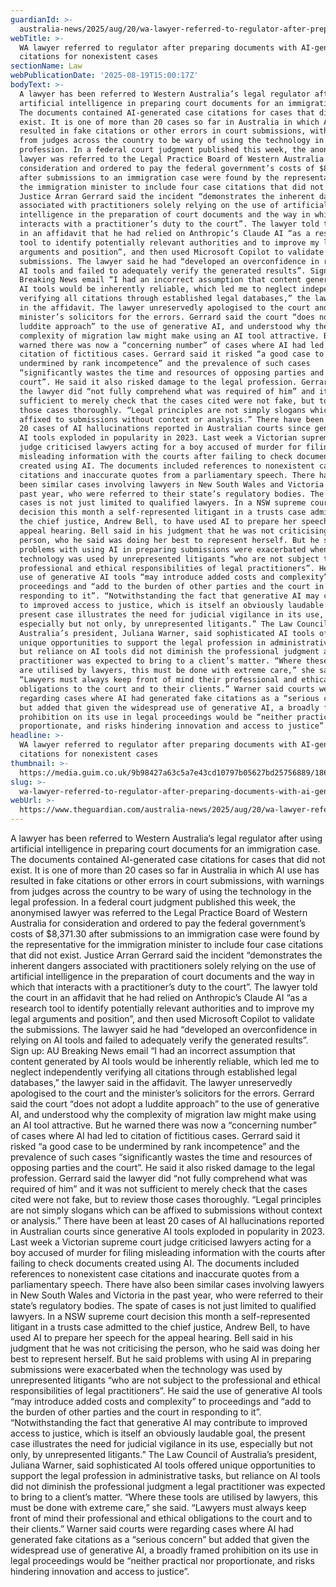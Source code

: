```yaml
---
guardianId: >-
  australia-news/2025/aug/20/wa-lawyer-referred-to-regulator-after-preparing-documents-with-ai-generated-case-citations-that-did-not-exist-ntwnfb
webTitle: >-
  WA lawyer referred to regulator after preparing documents with AI-generated
  citations for nonexistent cases
sectionName: Law
webPublicationDate: '2025-08-19T15:00:17Z'
bodyText: >-
  A lawyer has been referred to Western Australia’s legal regulator after using
  artificial intelligence in preparing court documents for an immigration case.
  The documents contained AI-generated case citations for cases that did not
  exist. It is one of more than 20 cases so far in Australia in which AI use has
  resulted in fake citations or other errors in court submissions, with warnings
  from judges across the country to be wary of using the technology in the legal
  profession. In a federal court judgment published this week, the anonymised
  lawyer was referred to the Legal Practice Board of Western Australia for
  consideration and ordered to pay the federal government’s costs of $8,371.30
  after submissions to an immigration case were found by the representative for
  the immigration minister to include four case citations that did not exist.
  Justice Arran Gerrard said the incident “demonstrates the inherent dangers
  associated with practitioners solely relying on the use of artificial
  intelligence in the preparation of court documents and the way in which that
  interacts with a practitioner’s duty to the court”. The lawyer told the court
  in an affidavit that he had relied on Anthropic’s Claude AI “as a research
  tool to identify potentially relevant authorities and to improve my legal
  arguments and position”, and then used Microsoft Copilot to validate the
  submissions. The lawyer said he had “developed an overconfidence in relying on
  AI tools and failed to adequately verify the generated results”. Sign up: AU
  Breaking News email “I had an incorrect assumption that content generated by
  AI tools would be inherently reliable, which led me to neglect independently
  verifying all citations through established legal databases,” the lawyer said
  in the affidavit. The lawyer unreservedly apologised to the court and the
  minister’s solicitors for the errors. Gerrard said the court “does not adopt a
  luddite approach” to the use of generative AI, and understood why the
  complexity of migration law might make using an AI tool attractive. But he
  warned there was now a “concerning number” of cases where AI had led to
  citation of fictitious cases. Gerrard said it risked “a good case to be
  undermined by rank incompetence” and the prevalence of such cases
  “significantly wastes the time and resources of opposing parties and the
  court”. He said it also risked damage to the legal profession. Gerrard said
  the lawyer did “not fully comprehend what was required of him” and it was not
  sufficient to merely check that the cases cited were not fake, but to review
  those cases thoroughly. “Legal principles are not simply slogans which can be
  affixed to submissions without context or analysis.” There have been at least
  20 cases of AI hallucinations reported in Australian courts since generative
  AI tools exploded in popularity in 2023. Last week a Victorian supreme court
  judge criticised lawyers acting for a boy accused of murder for filing
  misleading information with the courts after failing to check documents
  created using AI. The documents included references to nonexistent case
  citations and inaccurate quotes from a parliamentary speech. There have also
  been similar cases involving lawyers in New South Wales and Victoria in the
  past year, who were referred to their state’s regulatory bodies. The spate of
  cases is not just limited to qualified lawyers. In a NSW supreme court
  decision this month a self-represented litigant in a trusts case admitted to
  the chief justice, Andrew Bell, to have used AI to prepare her speech for the
  appeal hearing. Bell said in his judgment that he was not criticising the
  person, who he said was doing her best to represent herself. But he said
  problems with using AI in preparing submissions were exacerbated when the
  technology was used by unrepresented litigants “who are not subject to the
  professional and ethical responsibilities of legal practitioners”. He said the
  use of generative AI tools “may introduce added costs and complexity” to
  proceedings and “add to the burden of other parties and the court in
  responding to it”. “Notwithstanding the fact that generative AI may contribute
  to improved access to justice, which is itself an obviously laudable goal, the
  present case illustrates the need for judicial vigilance in its use,
  especially but not only, by unrepresented litigants.” The Law Council of
  Australia’s president, Juliana Warner, said sophisticated AI tools offered
  unique opportunities to support the legal profession in administrative tasks,
  but reliance on AI tools did not diminish the professional judgment a legal
  practitioner was expected to bring to a client’s matter. “Where these tools
  are utilised by lawyers, this must be done with extreme care,” she said.
  “Lawyers must always keep front of mind their professional and ethical
  obligations to the court and to their clients.” Warner said courts were
  regarding cases where AI had generated fake citations as a “serious concern”
  but added that given the widespread use of generative AI, a broadly framed
  prohibition on its use in legal proceedings would be “neither practical nor
  proportionate, and risks hindering innovation and access to justice”.
headline: >-
  WA lawyer referred to regulator after preparing documents with AI-generated
  citations for nonexistent cases
thumbnail: >-
  https://media.guim.co.uk/9b98427a63c5a7e43cd10797b05627bd25756889/186_0_3367_2694/500.jpg
slug: >-
  wa-lawyer-referred-to-regulator-after-preparing-documents-with-ai-generated-citations-for-nonexistent-cases
webUrl: >-
  https://www.theguardian.com/australia-news/2025/aug/20/wa-lawyer-referred-to-regulator-after-preparing-documents-with-ai-generated-case-citations-that-did-not-exist-ntwnfb
---
```

A lawyer has been referred to Western Australia’s legal regulator after using artificial intelligence in preparing court documents for an immigration case. The documents contained AI-generated case citations for cases that did not exist. It is one of more than 20 cases so far in Australia in which AI use has resulted in fake citations or other errors in court submissions, with warnings from judges across the country to be wary of using the technology in the legal profession. In a federal court judgment published this week, the anonymised lawyer was referred to the Legal Practice Board of Western Australia for consideration and ordered to pay the federal government’s costs of $8,371.30 after submissions to an immigration case were found by the representative for the immigration minister to include four case citations that did not exist. Justice Arran Gerrard said the incident “demonstrates the inherent dangers associated with practitioners solely relying on the use of artificial intelligence in the preparation of court documents and the way in which that interacts with a practitioner’s duty to the court”. The lawyer told the court in an affidavit that he had relied on Anthropic’s Claude AI “as a research tool to identify potentially relevant authorities and to improve my legal arguments and position”, and then used Microsoft Copilot to validate the submissions. The lawyer said he had “developed an overconfidence in relying on AI tools and failed to adequately verify the generated results”. Sign up: AU Breaking News email “I had an incorrect assumption that content generated by AI tools would be inherently reliable, which led me to neglect independently verifying all citations through established legal databases,” the lawyer said in the affidavit. The lawyer unreservedly apologised to the court and the minister’s solicitors for the errors. Gerrard said the court “does not adopt a luddite approach” to the use of generative AI, and understood why the complexity of migration law might make using an AI tool attractive. But he warned there was now a “concerning number” of cases where AI had led to citation of fictitious cases. Gerrard said it risked “a good case to be undermined by rank incompetence” and the prevalence of such cases “significantly wastes the time and resources of opposing parties and the court”. He said it also risked damage to the legal profession. Gerrard said the lawyer did “not fully comprehend what was required of him” and it was not sufficient to merely check that the cases cited were not fake, but to review those cases thoroughly. “Legal principles are not simply slogans which can be affixed to submissions without context or analysis.” There have been at least 20 cases of AI hallucinations reported in Australian courts since generative AI tools exploded in popularity in 2023. Last week a Victorian supreme court judge criticised lawyers acting for a boy accused of murder for filing misleading information with the courts after failing to check documents created using AI. The documents included references to nonexistent case citations and inaccurate quotes from a parliamentary speech. There have also been similar cases involving lawyers in New South Wales and Victoria in the past year, who were referred to their state’s regulatory bodies. The spate of cases is not just limited to qualified lawyers. In a NSW supreme court decision this month a self-represented litigant in a trusts case admitted to the chief justice, Andrew Bell, to have used AI to prepare her speech for the appeal hearing. Bell said in his judgment that he was not criticising the person, who he said was doing her best to represent herself. But he said problems with using AI in preparing submissions were exacerbated when the technology was used by unrepresented litigants “who are not subject to the professional and ethical responsibilities of legal practitioners”. He said the use of generative AI tools “may introduce added costs and complexity” to proceedings and “add to the burden of other parties and the court in responding to it”. “Notwithstanding the fact that generative AI may contribute to improved access to justice, which is itself an obviously laudable goal, the present case illustrates the need for judicial vigilance in its use, especially but not only, by unrepresented litigants.” The Law Council of Australia’s president, Juliana Warner, said sophisticated AI tools offered unique opportunities to support the legal profession in administrative tasks, but reliance on AI tools did not diminish the professional judgment a legal practitioner was expected to bring to a client’s matter. “Where these tools are utilised by lawyers, this must be done with extreme care,” she said. “Lawyers must always keep front of mind their professional and ethical obligations to the court and to their clients.” Warner said courts were regarding cases where AI had generated fake citations as a “serious concern” but added that given the widespread use of generative AI, a broadly framed prohibition on its use in legal proceedings would be “neither practical nor proportionate, and risks hindering innovation and access to justice”.
